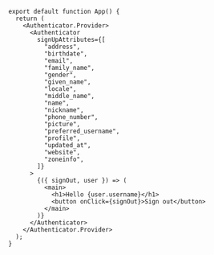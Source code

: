 ```js{5-23}
export default function App() {
  return (
    <Authenticator.Provider>
      <Authenticator
        signUpAttributes={[
          "address",
          "birthdate",
          "email",
          "family_name",
          "gender",
          "given_name",
          "locale",
          "middle_name",
          "name",
          "nickname",
          "phone_number",
          "picture",
          "preferred_username",
          "profile",
          "updated_at",
          "website",
          "zoneinfo",
        ]}
      >
        {({ signOut, user }) => (
          <main>
            <h1>Hello {user.username}</h1>
            <button onClick={signOut}>Sign out</button>
          </main>
        )}
      </Authenticator>
    </Authenticator.Provider>
  );
}
```
